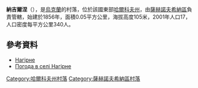 {{coord|49|9|16|N|36|2|1|E|scale:100000_region:UA|display=title}}

'''納吉爾涅'''（{{lang-uk|Нагірне}}），是[[烏克蘭|烏克蘭]]的村落，位於該國東部[[哈爾科夫州|哈爾科夫州]]，由[[薩赫諾夫希納區|薩赫諾夫希納區]]負責管轄，始建於1856年，面積0.05平方公里，海拔高度105米，2001年人口17，人口密度每平方公里340人。

==參考資料==
* [http://w1.c1.rada.gov.ua/pls/z7502/A005?rdat1=09.01.2009&rf7571=33955 Нагірне]{{dead link|date=2018年4月 |bot=InternetArchiveBot |fix-attempted=yes }}
* [http://weather.in.ua/ua/har'kovskaja/16513 Погода в селі Нагірне] {{Wayback|url=http://weather.in.ua/ua/har%27kovskaja/16513 |date=20160323024601 }}

{{DEFAULTSORT:Нагірне}}
[[Category:哈爾科夫州村落|Category:哈爾科夫州村落]]
[[Category:薩赫諾夫希納區村落|Category:薩赫諾夫希納區村落]]


{{Kharkiv-geo-stub}}